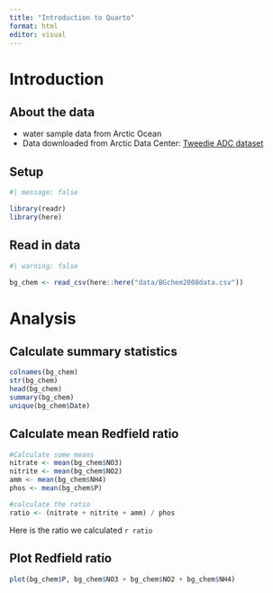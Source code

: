 ```yaml
---
title: "Introduction to Quarto"
format: html
editor: visual
---
```


# Introduction

## About the data

-   water sample data from Arctic Ocean
-   Data downloaded from Arctic Data Center: [Tweedie ADC dataset](https://arcticdata.io/catalog/view/doi:10.18739/A25T3FZ8X)

## Setup

```r
#| message: false

library(readr)
library(here)
```

## Read in data

```r
#| warning: false

bg_chem <- read_csv(here::here("data/BGchem2008data.csv"))

```

# Analysis

## Calculate summary statistics
```r
colnames(bg_chem)
str(bg_chem)
head(bg_chem)
summary(bg_chem)
unique(bg_chem$Date)

```


## Calculate mean Redfield ratio

```r
#Calculate some means
nitrate <- mean(bg_chem$NO3)
nitrite <- mean(bg_chem$NO2)
amm <- mean(bg_chem$NH4)
phos <- mean(bg_chem$P)

#calculate the ratio
ratio <- (nitrate + nitrite + amm) / phos
```
Here is the ratio we calculated `r ratio`


## Plot Redfield ratio
```r
plot(bg_chem$P, bg_chem$NO3 + bg_chem$NO2 + bg_chem$NH4)

```


